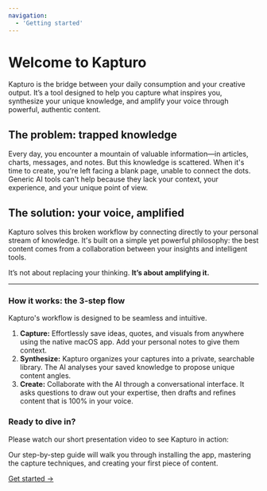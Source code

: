 ```yaml
---
navigation:
  - 'Getting started'
---
```


# Welcome to Kapturo

Kapturo is the bridge between your daily consumption and your creative output. It’s a tool designed to help you capture what inspires you, synthesize your unique knowledge, and amplify your voice through powerful, authentic content.

## The problem: trapped knowledge

Every day, you encounter a mountain of valuable information—in articles, charts, messages, and notes. But this knowledge is scattered. When it's time to create, you're left facing a blank page, unable to connect the dots. Generic AI tools can't help because they lack your context, your experience, and your unique point of view.

## The solution: your voice, amplified

Kapturo solves this broken workflow by connecting directly to your personal stream of knowledge. It's built on a simple yet powerful philosophy: the best content comes from a collaboration between your insights and intelligent tools.

It’s not about replacing your thinking. **It’s about amplifying it.**

---

### How it works: the 3-step flow

Kapturo's workflow is designed to be seamless and intuitive.

1.  **Capture:** Effortlessly save ideas, quotes, and visuals from anywhere using the native macOS app. Add your personal notes to give them context.
2.  **Synthesize:** Kapturo organizes your captures into a private, searchable library. The AI analyses your saved knowledge to propose unique content angles.
3.  **Create:** Collaborate with the AI through a conversational interface. It asks questions to draw out your expertise, then drafts and refines content that is 100% in your voice.

### Ready to dive in?

Please watch our short presentation video to see Kapturo in action:

<Youtube id="P71egF2PdXc" />

Our step-by-step guide will walk you through installing the app, mastering the capture techniques, and creating your first piece of content.

[Get started →](getting-started)
